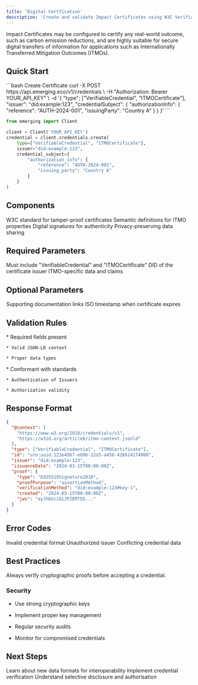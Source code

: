 ```yaml
---
title: 'Digital Certfication'
description: 'Create and validate Impact Certificates using W3C Verifiable Credentials.'
---
```


<Tip>
  Impact Certificates may be configured to certify any real-world outcome, such as carbon emission reductions, and are highly suitable for secure digital transfers of information for applications such as Internationally Transferred Mitigation Outcomes (ITMOs).
</Tip>

## Quick Start

<CodeGroup>
  ```bash Create Certificate
  curl -X POST https://api.emerging.eco/v1/credentials \
    -H "Authorization: Bearer YOUR_API_KEY" \
    -d '{
      "type": ["VerifiableCredential", "ITMOCertificate"],
      "issuer": "did:example:123",
      "credentialSubject": {
        "authorizationInfo": {
          "reference": "AUTH-2024-001",
          "issuingParty": "Country A"
        }
      }
    }'
  ```

  ```python
  from emerging import Client

  client = Client('YOUR_API_KEY')
  credential = client.credentials.create(
      type=["VerifiableCredential", "ITMOCertificate"],
      issuer="did:example:123",
      credential_subject={
          "authorization_info": {
              "reference": "AUTH-2024-001",
              "issuing_party": "Country A"
          }
      }
  )
  ```
</CodeGroup>

## Components

<CardGroup>
  <Card title="Verifiable Credentials" icon="certificate">
    W3C standard for tamper-proof certificates
  </Card>

  <Card title="JSON-LD Context" icon="code">
    Semantic definitions for ITMO properties
  </Card>

  <Card title="Cryptographic Proofs" icon="shield-check">
    Digital signatures for authenticity
  </Card>

  <Card title="Selective Disclosure" icon="eye">
    Privacy-preserving data sharing
  </Card>
</CardGroup>

## Required Parameters

<ResponseField name="type" type="array" required>
  Must include "VerifiableCredential" and "ITMOCertificate"
</ResponseField>

<ResponseField name="issuer" type="string" required>
  DID of the certificate issuer
</ResponseField>

<ResponseField name="credentialSubject" type="object" required>
  ITMO-specific data and claims
</ResponseField>

## Optional Parameters

<ResponseField name="evidence" type="array">
  Supporting documentation links
</ResponseField>

<ResponseField name="expirationDate" type="string">
  ISO timestamp when certificate expires
</ResponseField>

## Validation Rules

<AccordionGroup>
  <Accordion title="Schema Validation">
    * Required fields present

    * Valid JSON-LD context

    * Proper data types
  </Accordion>

  <Accordion title="Business Rules">
    * Conformant with standards

    * Authentication of Issuers

    * Authorization validity
  </Accordion>
</AccordionGroup>

## Response Format

```json
{
  "@context": [
    "https://www.w3.org/2018/credentials/v1",
    "https://w3id.org/article6/itmo-context.jsonld"
  ],
  "type": ["VerifiableCredential", "ITMOCertificate"],
  "id": "urn:uuid:123e4567-e89b-12d3-a456-426614174000",
  "issuer": "did:example:123",
  "issuanceDate": "2024-03-15T00:00:00Z",
  "proof": {
    "type": "Ed25519Signature2018",
    "proofPurpose": "assertionMethod",
    "verificationMethod": "did:example:123#key-1",
    "created": "2024-03-15T00:00:00Z",
    "jws": "eyJhbGciOiJFZERTQS..."
  }
}
```

## Error Codes

<ResponseField name="400" type="error">
  Invalid credential format
</ResponseField>

<ResponseField name="401" type="error">
  Unauthorized issuer
</ResponseField>

<ResponseField name="409" type="error">
  Conflicting credential data
</ResponseField>

## Best Practices

<Tip>
  Always verify cryptographic proofs before accepting a credential.
</Tip>

### Security

* Use strong cryptographic keys

* Implement proper key management

* Regular security audits

* Monitor for compromised credentials

## Next Steps

<CardGroup>
  <Card title="JSON-LD Context" icon="code">
    Learn about new data formats for interoperability &#x20;
  </Card>

  <Card title="Verification Guide" icon="shield-check">
    Implement credential verification
  </Card>

  <Card title="Privacy Guide" icon="lock">
    Understand selective disclosure and authorisation
  </Card>
</CardGroup>